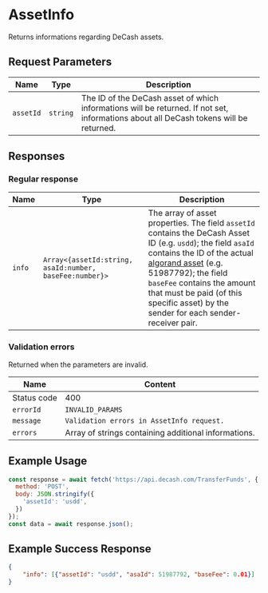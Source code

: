 # AssetInfo

Returns informations regarding DeCash assets.

## Request Parameters

|     Name    |                Type               | Description |
| ----------- | --------------------------------- | ----------- |
| `assetId`   | `string`                          | The ID of the DeCash asset of which informations will be returned. If not set, informations about all DeCash tokens will be returned. |

## Responses

### Regular response

|     Name    |                           Type                          | Description |
| ----------- | ------------------------------------------------------- | ----------- | 
| `info`      | `Array<{assetId:string, asaId:number, baseFee:number}>` | The array of asset properties. The field `assetId` contains the DeCash Asset ID (e.g. `usdd`); the field `asaId` contains the ID of the actual [algorand asset](../../concepts/tokens#token-addresses) (e.g. 51987792); the field `baseFee` contains the amount that must be paid (of this specific asset) by the sender for each sender-receiver pair. |

### Validation errors

Returned when the parameters are invalid.

|     Name    |                              Content                              |
| ----------- | ----------------------------------------------------------------- |
| Status code | 400                                                               |
| `errorId`   | `INVALID_PARAMS`                                                  |
| `message`   | `Validation errors in AssetInfo request.`                         | 
| `errors`    | Array of strings containing additional informations.              |

## Example Usage

```js
const response = await fetch('https://api.decash.com/TransferFunds', {
  method: 'POST',
  body: JSON.stringify({
    'assetId': 'usdd',
  })
});
const data = await response.json();
```

## Example Success Response

```json
{
	"info": [{"assetId": "usdd", "asaId": 51987792, "baseFee": 0.01}]
}
```
